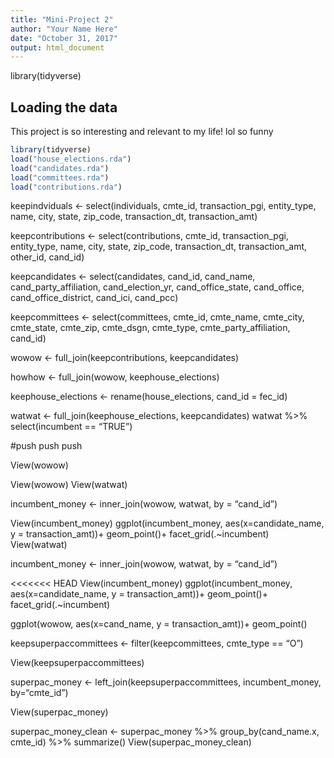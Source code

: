 ```yaml
---
title: "Mini-Project 2"
author: "Your Name Here"
date: "October 31, 2017"
output: html_document
---
```


library(tidyverse)

## Loading the data

This project is so interesting and relevant to my life! lol so funny

```r
library(tidyverse)
load("house_elections.rda")
load("candidates.rda")
load("committees.rda")
load("contributions.rda")
```

keepindviduals <- select(individuals, cmte_id, transaction_pgi, entity_type, name, city, state, zip_code, transaction_dt, transaction_amt) 

keepcontributions <- select(contributions, cmte_id, transaction_pgi, entity_type, name, city, state, zip_code, transaction_dt, transaction_amt, other_id, cand_id)

keepcandidates <- select(candidates, cand_id, cand_name, cand_party_affiliation, cand_election_yr, cand_office_state, cand_office, cand_office_district, cand_ici, cand_pcc)

keepcommittees <- select(committees, cmte_id, cmte_name, cmte_city, cmte_state, cmte_zip, cmte_dsgn, cmte_type, cmte_party_affiliation, cand_id)

wowow <- full_join(keepcontributions, keepcandidates)

howhow <- full_join(wowow, keephouse_elections)

keephouse_elections <- rename(house_elections, cand_id = fec_id)

watwat <- full_join(keephouse_elections, keepcandidates)
watwat %>%
select(incumbent == "TRUE")

#push push push

View(wowow)

View(wowow)
View(watwat)

incumbent_money <- inner_join(wowow, watwat, by = "cand_id")

View(incumbent_money)
ggplot(incumbent_money, aes(x=candidate_name, y = transaction_amt))+
geom_point()+
facet_grid(.~incumbent)
View(watwat)

incumbent_money <- inner_join(wowow, watwat, by = "cand_id")

<<<<<<< HEAD
View(incumbent_money)
ggplot(incumbent_money, aes(x=candidate_name, y = transaction_amt))+
geom_point()+
facet_grid(.~incumbent)

ggplot(wowow, aes(x=cand_name, y = transaction_amt))+
geom_point()

keepsuperpaccommittees <- filter(keepcommittees, cmte_type == "O")

View(keepsuperpaccommittees)

superpac_money <- left_join(keepsuperpaccommittees, incumbent_money, by="cmte_id")

View(superpac_money)

superpac_money_clean <- superpac_money %>%
group_by(cand_name.x, cmte_id) %>%
summarize()
View(superpac_money_clean)